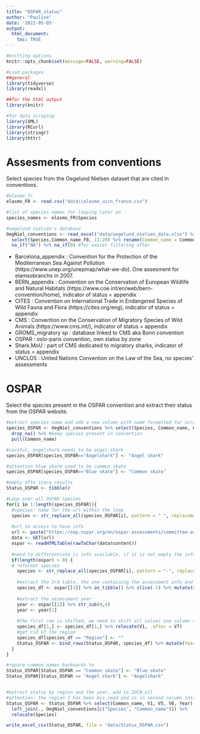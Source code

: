 ```yaml
---
title: "OSPAR_status"
author: "Pauline"
date: '2022-05-05'
output: 
  html_document:
    toc: TRUE
---
```


```r
#knitting options
knitr::opts_chunk$set(message=FALSE, warning=FALSE)

#Load packages
##general
library(tidyverse)
library(readxl)

##for the html output
library(knitr)

#for data scraping
library(XML)
library(RCurl)
library(stringr)
library(httr)
```

# Assesments from conventions
Select species from the Oegelund Nielsen dataset that are cited in conventions.
```r
#elasmo_fr
elasmo_FR <- read.csv("data\\elasmo_uicn_france.csv")

#list of species names for looping later on
species_names <- elasmo_FR$Species

#oegelund nielsen's database
OegNiel_conventions <- read_excel("data/oegelund_nielsen_data.xlsx") %>% filter(Species %in% species_names) %>%
  select(Species,Common_name_FB, 11:20) %>% rename(Common_name = Common_name_FB) %>%
  na_if("NA") %>% na_if(0) #for easier filtering after
```

* Barcelona_appendix : Convention for the Protection of the Mediterranean Sea Against Pollution (https://www.unep.org/unepmap/what-we-do). One assesment for elamsobranchs in 2007.
* BERN_appendix : Convention on the Conservation of European Wildlife and Natural Habitats (https://www.coe.int/en/web/bern-convention/home), indicator of status = appendix
* CITES : Convention on International Trade in Endangered Species of Wild Fauna and Flora (https://cites.org/eng), indicator of status = appendix
* CMS : Convention on the Conservation of Migratory Species of Wild Animals (https://www.cms.int/), indicator of status = appendix
* GROMS_migratory sp : database linked to CMS aka Bonn convention
* OSPAR : oslo-paris convention, own status by zone
* Shark.MoU : part of CMS dedicated to migratory sharks, indicator of status = appendix
* UNCLOS : United Nations Convention on the Law of the Sea, no species' assessments

# OSPAR {#OSPAR}
Select the species present in the OSPAR convention and extract their status from the OSPAR website.

```r
#extract species'name and add a new column with name formatted for scraping
species_OSPAR <- OegNiel_conventions %>% select(Species, Common_name, OSPAR) %>% 
  drop_na() %>% #keep species present in convention
  pull(Common_name)

#careful, angelshark needs to be angel-shark
species_OSPAR[species_OSPAR=="Angelshark"] <- "Angel shark"

#attention blue skate used to be common skate
species_OSPAR[species_OSPAR=="Blue skate"] <- "Common skate"

#empty dfto store results
Status_OSPAR <- tibble()

#Loop over all OSPAR species
for(i in 1:length(species_OSPAR)){
  #species' name for the url within the loop
  species <- str_replace_all(species_OSPAR[i], pattern = " ", replacement = "-") %>% tolower() 
  
  #url to access to have info
  url <- paste("https://oap.ospar.org/en/ospar-assessments/committee-assessments/biodiversity-committee/status-assesments/", species, "/",sep = "")
  data <- GET(url)
  ospar <- readHTMLTable(rawToChar(data$content))
  
  #need to differentiate is info available, if it is not empty the info is available
  if(length(ospar) > 0) {
  # reformat species
    species <- str_replace_all(species_OSPAR[i], pattern = "-", replacement = " ")
    
    #extract the 3rd table, the one containing the assessment info and store it in empty df
    species_df <- ospar[[3]] %>% as_tibble() %>% slice(-1) %>% mutate(Common_name = species)
    
    #extract the assessment year
    year <- ospar[[1]] %>% str_sub(0,4)
    year <- year[1]
    
    #the first row is shifted, we need to shift all values one column to the left
    species_df[1,] <- species_df[1,] %>% relocate(V1, .after = V7)
    #get rid of the region
    species_df[species_df == "Region"] <- ""
    Status_OSPAR <- bind_rows(Status_OSPAR, species_df) %>% mutate(Year = year)
  }
}

#repare common names backwards to 
Status_OSPAR[Status_OSPAR == "Common skate"] <- "Blue skate"
Status_OSPAR[Status_OSPAR == "Angel shark"] <- "Angelshark"


#extract status by region and the year, add to IUCN_all
#attention: the region I has been mis read and is in second column instead of first. need to adjust in table
Status_OSPAR <- Status_OSPAR %>% select(Common_name, V1, V5, V6, Year) %>% rename(Region = V1, Previous_status = V5, Last_status = V6) %>%
  left_join(., OegNiel_conventions[c("Species", "Common_name")]) %>%
  relocate(Species)

write_excel_csv(Status_OSPAR, file = "data/Status_OSPAR.csv")
```
